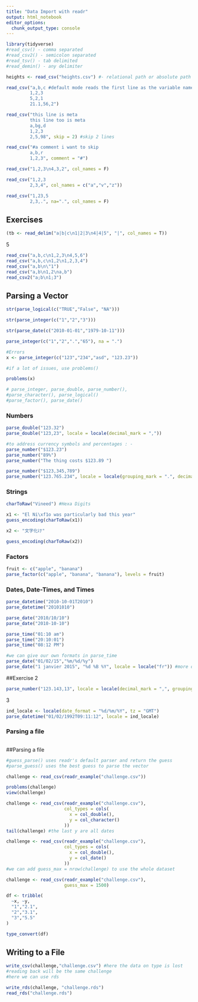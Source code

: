 ---
title: "Data Import with readr"
output: html_notebook
editor_options: 
  chunk_output_type: console
---

```{r}
library(tidyverse)
#read_csv() - comma separated
#read_csv2() - semicolon separated
#read_tsv() - tab delimited
#read_demin() - any delimiter

heights <- read_csv("heights.csv") #- relational path or absolute path

read_csv("a,b,c #default mode reads the first line as the variable name
         1,2,3
         5,2,1
         21.1,56,2")

read_csv("this line is meta
         this line too is meta
         a,bg,d
         1,2,3
         2,5,98", skip = 2) #skip 2 lines

read_csv("#a comment i want to skip
         a,b,r
         1,2,3", comment = "#")

read_csv("1,2,3\n4,3,2", col_names = F)

read_csv("1,2,3
         2,3,4", col_names = c("a","v","z"))

read_csv("1,23,5
         2,3,.", na=".", col_names = F)
```

## Exercises
```{r}
(tb <- read_delim("a|b|c\n1|2|3\n4|4|5", "|", col_names = T))
```


5
```{r}
read_csv("a,b,c\n1,2,3\n4,5,6")
read_csv("a,b,c\n1,2\n1,2,3,4")
read_csv("a,b\n\"1")
read_csv("a,b\n1,2\na,b")
read_csv2("a;b\n1;3")
```
## Parsing a Vector


```{r}
str(parse_logical(c("TRUE","False", "NA")))

str(parse_integer(c("1","2","3")))

str(parse_date(c("2010-01-01","1979-10-11")))

parse_integer(c("1","2",".","65"), na = ".")

#Errors
x <- parse_integer(c("123","234","asd", "123.23"))

#if a lot of issues, use problems()

problems(x)

# parse_integer, parse_double, parse_number(),
#parse_character(), parse_logical()
#parse_factor(), parse_date()

```
### Numbers
```{r}
parse_double("123.32")
parse_double("123,23", locale = locale(decimal_mark = ","))

#to address currency symbols and percentages : - 
parse_number("$123.23")
parse_number("89%")
parse_number("The thing costs $123.89 ")

parse_number("$123,345,789")
parse_number("123.765.234", locale = locale(grouping_mark = ".", decimal_mark = ","))

```

### Strings

```{r}
charToRaw("Vineed") #Hexa Digits

x1 <- "El Ni\xf1o was particularly bad this year"
guess_encoding(charToRaw(x1))

x2 <- "文字化け"

guess_encoding(charToRaw(x2))
```
### Factors

```{r}
fruit <- c("apple", "banana")
parse_factor(c("apple", "banana", "banana"), levels = fruit)
```

### Dates, Date-Times, and Times

```{r}
parse_datetime("2010-10-01T2010")
parse_datetime("20101010")

parse_date("2010/10/10")
parse_date("2010-10-10")

parse_time("01:10 am")
parse_time("20:10:01")
parse_time("08:12 PM")

#we can give our own formats in parse_time 
parse_date("01/02/15","%m/%d/%y")
parse_date("1 janvier 2015", "%d %B %Y", locale = locale("fr")) #more details in the documentation

```

##Exercise
2
```{r}
parse_number("123.143,13", locale = locale(decimal_mark = ",", grouping_mark = "."))
```
3
```{r}
ind_locale <- locale(date_format = "%d/%m/%Y", tz = "GMT")
parse_datetime("01/02/1992T09:11:12", locale = ind_locale)
```

### Parsing a file

```{r}

```

##Parsing a file

```{r}
#guess_parse() uses readr's default parser and return the guess
#parse_guess() uses the best guess to parse the vector

challenge <- read_csv(readr_example("challenge.csv"))

problems(challenge)
view(challenge)

challenge <- read_csv(readr_example("challenge.csv"),
                      col_types = cols(
                        x = col_double(),
                        y = col_character()
                      ))
tail(challenge) #the last y are all dates

challenge <- read_csv(readr_example("challenge.csv"),
                      col_types = cols(
                        x = col_double(),
                        y = col_date()
                      ))
#we can add guess_max = nrow(challenge) to use the whole dataset

challenge <- read_csv(readr_example("challenge.csv"), 
                      guess_max = 1500)

df <- tribble(
  ~x, ~y,
  "1","2.1",
  "2","3.1",
  "3","5.5"
)

type_convert(df)

```
## Writing to a File

```{r}
write_csv(challenge,"challenge.csv") #here the data on type is lost
#reading back will be the same challenge
#here we can use rds

write_rds(challenge, "challenge.rds")
read_rds("challenge.rds")




```






 